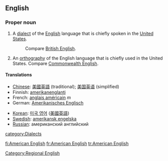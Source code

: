 ==English==
{{wikipedia}}
===Proper noun===
{{en-proper noun|sg=[[American]] [[English]]}}
# A [[dialect]] of the [[English]] language that is chiefly spoken in the [[United States]].
#: Compare [[British English]].
# An [[orthography]] of the English language that is chiefly used in the United States.  Compare [[Commonwealth English]].

====Translations====
{{top}}
*[[Chinese]]: [[美國英語]] (traditional); [[美国英语]] (simplified)
*Finnish: [[amerikanenglanti]]
*French: [[anglais américain]] ''m''
*German: [[Amerikanisches Englisch]]
{{mid}}
*[[Korean]]: [[미국 영어]] ([[美國英語]])
*[[Swedish]]: [[amerikansk engelska]]
*[[Russian]]: американский английский
{{bottom}}

[[Category:Regional English]]
[[category:Dialects]]

[[fi:American English]]
[[fr:American English]]
[[tr:American English]]